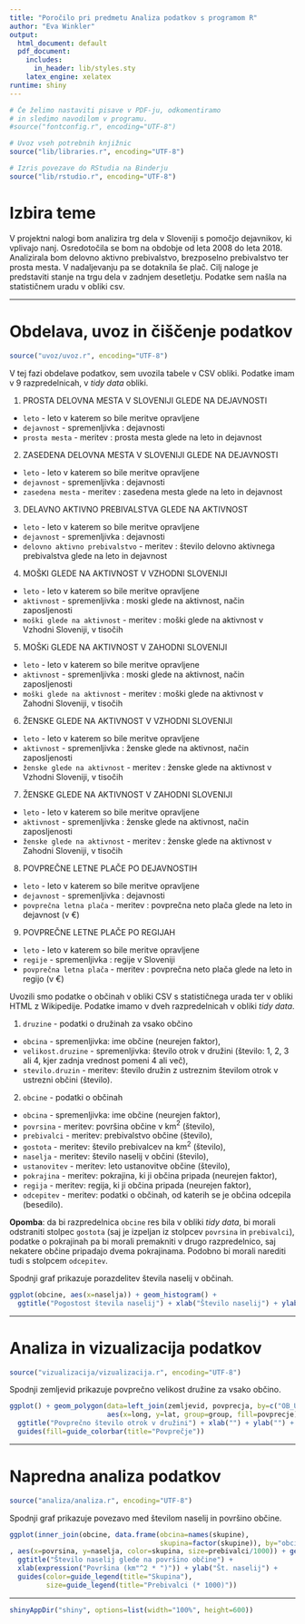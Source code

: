 ```yaml
---
title: "Poročilo pri predmetu Analiza podatkov s programom R"
author: "Eva Winkler"
output:
  html_document: default
  pdf_document:
    includes:
      in_header: lib/styles.sty
    latex_engine: xelatex
runtime: shiny
---
```


```r
# Če želimo nastaviti pisave v PDF-ju, odkomentiramo
# in sledimo navodilom v programu.
#source("fontconfig.r", encoding="UTF-8")

# Uvoz vseh potrebnih knjižnic
source("lib/libraries.r", encoding="UTF-8")
```

```r
# Izris povezave do RStudia na Binderju
source("lib/rstudio.r", encoding="UTF-8")
```

# Izbira teme

V projektni nalogi bom analizira trg dela v Sloveniji s pomočjo dejavnikov, ki vplivajo nanj. Osredotočila se bom na obdobje od leta 2008 do leta 2018. Analizirala bom delovno aktivno prebivalstvo, brezposelno prebivalstvo ter prosta mesta. V nadaljevanju pa se dotaknila še plač. Cilj naloge je predstaviti stanje na trgu dela v zadnjem desetletju. Podatke sem našla na statističnem uradu v obliki csv. 



***

# Obdelava, uvoz in čiščenje podatkov

```r
source("uvoz/uvoz.r", encoding="UTF-8")
```

V tej fazi obdelave podatkov, sem uvozila tabele v CSV obliki. Podatke imam v 9 razpredelnicah, v *tidy data* obliki. 

1. PROSTA DELOVNA MESTA V SLOVENIJI GLEDE NA DEJAVNOSTI 

  - `leto` - leto v katerem so bile meritve opravljene
  - `dejavnost` - spremenljivka : dejavnosti
  - `prosta mesta` - meritev : prosta mesta glede na leto in dejavnost 
  
2. ZASEDENA DELOVNA MESTA V SLOVENIJI GLEDE NA DEJAVNOSTI 

  - `leto` - leto v katerem so bile meritve opravljene
  - `dejavnost` - spremenljivka : dejavnosti
  - `zasedena mesta` - meritev : zasedena mesta glede na leto in dejavnost  
  
3. DELAVNO AKTIVNO PREBIVALSTVA GLEDE NA AKTIVNOST

  - `leto` - leto v katerem so bile meritve opravljene
  - `dejavnost` - spremenljivka : dejavnosti
  - `delovno aktivno prebivalstvo` - meritev : število delovno aktivnega prebivalstva glede na leto in dejavnost
  
4. MOŠKI GLEDE NA AKTIVNOST V VZHODNI SLOVENIJI 

  - `leto` - leto v katerem so bile meritve opravljene
  - `aktivnost` - spremenljivka : moski glede na aktivnost, način zaposljenosti
  - `moški glede na aktivnost` - meritev : moški glede na aktivnost v Vzhodni Sloveniji, v  tisočih 
  
5. MOŠKi GLEDE NA AKTIVNOST V ZAHODNI SLOVENIJI

  - `leto` - leto v katerem so bile meritve opravljene
  - `aktivnost` - spremenljivka : moski glede na aktivnost, način zaposljenosti
  - `moški glede na aktivnost` - meritev : moški glede na aktivnost v Zahodni Sloveniji, v  tisočih 
  
6. ŽENSKE GLEDE NA AKTIVNOST V VZHODNI SLOVENIJI

  - `leto` - leto v katerem so bile meritve opravljene
  - `aktivnost` - spremenljivka : ženske glede na aktivnost, način zaposljenosti
  - `ženske glede na aktivnost` - meritev : ženske glede na aktivnost v Vzhodni Sloveniji, v  tisočih
  
7. ŽENSKE GLEDE NA AKTIVNOST V ZAHODNI SLOVENIJI 

  - `leto` - leto v katerem so bile meritve opravljene
  - `aktivnost` - spremenljivka : ženske glede na aktivnost, način zaposljenosti
  - `ženske glede na aktivnost` - meritev : ženske glede na aktivnost v Zahodni Sloveniji, v  tisočih 
  
8. POVPREČNE LETNE PLAČE PO DEJAVNOSTIH 

  - `leto` - leto v katerem so bile meritve opravljene
  - `dejavnost` - spremenljivka : dejavnosti
  - `povprečna letna plača` - meritev : povprečna neto plača glede na leto in dejavnost (v €)
  
9. POVPREČNE LETNE PLAČE PO REGIJAH 

 - `leto` - leto v katerem so bile meritve opravljene
  - `regije` - spremenljivka : regije v Sloveniji 
  - `povprečna letna plača` - meritev : povprečna neto plača glede na leto in regijo  (v €)
  
Uvozili smo podatke o občinah v obliki CSV s statističnega urada ter v obliki HTML
z Wikipedije. Podatke imamo v dveh razpredelnicah v obliki *tidy data*.

1. `druzine` - podatki o družinah za vsako občino
  - `obcina` - spremenljivka: ime občine (neurejen faktor),
  - `velikost.druzine` - spremenljivka: število otrok v družini (število: 1, 2, 3 ali 4, kjer zadnja vrednost pomeni 4 ali več),
  - `stevilo.druzin` - meritev: število družin z ustreznim številom otrok v ustrezni občini (število).

2. `obcine` - podatki o občinah
  - `obcina` - spremenljivka: ime občine (neurejen faktor),
  - `povrsina` - meritev: površina občine v km$^2$ (število),
  - `prebivalci` - meritev: prebivalstvo občine (število),
  - `gostota` - meritev: število prebivalcev na km$^2$ (število),
  - `naselja` - meritev: število naselij v občini (število),
  - `ustanovitev` - meritev: leto ustanovitve občine (število),
  - `pokrajina` - meritev: pokrajina, ki ji občina pripada (neurejen faktor),
  - `regija` - meritev: regija, ki ji občina pripada (neurejen faktor),
  - `odcepitev` - meritev: podatki o občinah, od katerih se je občina odcepila (besedilo).

**Opomba**: da bi razpredelnica `obcine` res bila v obliki *tidy data*, bi morali odstraniti stolpec `gostota` (saj je izpeljan iz stolpcev `povrsina` in `prebivalci`), podatke o pokrajinah pa bi morali premakniti v drugo razpredelnico, saj nekatere občine pripadajo dvema pokrajinama. Podobno bi morali narediti tudi s stolpcem `odcepitev`.

Spodnji graf prikazuje porazdelitev števila naselij v občinah.

```r
ggplot(obcine, aes(x=naselja)) + geom_histogram() +
  ggtitle("Pogostost števila naselij") + xlab("Število naselij") + ylab("Število občin")
```

***

# Analiza in vizualizacija podatkov

```r
source("vizualizacija/vizualizacija.r", encoding="UTF-8")
```

Spodnji zemljevid prikazuje povprečno velikost družine za vsako občino.

```r
ggplot() + geom_polygon(data=left_join(zemljevid, povprecja, by=c("OB_UIME"="obcina")),
                        aes(x=long, y=lat, group=group, fill=povprecje)) +
  ggtitle("Povprečno število otrok v družini") + xlab("") + ylab("") +
  guides(fill=guide_colorbar(title="Povprečje"))
```

***

# Napredna analiza podatkov

```r
source("analiza/analiza.r", encoding="UTF-8")
```

Spodnji graf prikazuje povezavo med številom naselij in površino občine.

```r
ggplot(inner_join(obcine, data.frame(obcina=names(skupine),
                                     skupina=factor(skupine)), by="obcina")
, aes(x=povrsina, y=naselja, color=skupina, size=prebivalci/1000)) + geom_point() +
  ggtitle("Število naselij glede na površino občine") +
  xlab(expression("Površina (km"^2 * ")")) + ylab("Št. naselij") +
  guides(color=guide_legend(title="Skupina"),
         size=guide_legend(title="Prebivalci (* 1000)"))
```

***

```r
shinyAppDir("shiny", options=list(width="100%", height=600))
```
